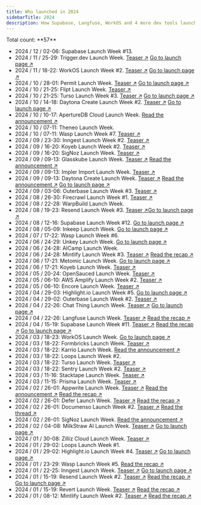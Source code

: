 ```yaml
---
title: Who launched in 2024
sidebarTitle: 2024
description: How Supabase, Langfuse, WorkOS and 4 more dev tools launched
---
```


<Tip>
  Total count: **57**
</Tip>

- 2024 / 12 / 02-06: Supabase Launch Week #13.
- 2024 / 11 / 25-29: Trigger.dev Launch Week. [Teaser ↗︎](https://x.com/triggerdotdev/status/1856375219092332752) [Go to launch page ↗︎](https://trigger.dev/launchweek/0)
- 2024 / 11 / 18-22: WorkOS Launch Week #2. [Teaser ↗︎](https://x.com/WorkOS/status/1856046332407906341) [Go to launch page ↗︎](https://workos.com/launch-week)
- 2024 / 10 / 28-01: Permit Launch Week. [Teaser ↗︎](https://x.com/permit_io/status/1847213978352545944) [Go to launch page ↗︎](https://launchweek.permit.io)
- 2024 / 10 / 21-25: Flipt Launch Week. [Teaser ↗︎](https://x.com/flipt_io/status/1846989763506852261)
- 2024 / 10 / 21-25: Turso Launch Week #3. [Teaser ↗︎](https://x.com/tursodatabase/status/1844072254583574707) [Go to launch page ↗︎](https://turso.tech/launch-week)
- 2024 / 10 / 14-18: Daytona Create Launch Week #2. [Teaser ↗︎](https://x.com/daytonaio/status/1844415887098745342) [Go to launch page ↗︎](https://create.daytona.io/)
- 2024 / 10 / 10-17: ApertureDB Cloud Launch Week. [Read the announcement ↗︎](https://www.linkedin.com/feed/update/urn:li:activity:7247347077574189058)
- 2024 / 10 / 07-11: Theneo Launch Week.
- 2024 / 10 / 07-11: Wasp Launch Week #7. [Teaser ↗︎](https://x.com/WaspLang/status/1842220208775426401)
- 2024 / 09 / 23-30: Inngest Launch Week #2. [Teaser ↗︎](https://x.com/inngest/status/1835746864739844548)
- 2024 / 09 / 16-20: Koyeb Launch Week #2. [Teaser ↗︎](https://x.com/gokoyeb/status/1830951168878444783)
- 2024 / 09 / 16-20: SigNoz Launch Week. [Teaser ↗︎](https://x.com/SignozHQ/status/1833100107136303393)
- 2024 / 09 / 09-13: Glasskube Launch Week. [Teaser ↗︎](https://x.com/glasskube/status/1832136241472794708) [Read the announcement ↗︎](https://glasskube.dev/blog/launch-week-number-2/)
- 2024 / 09 / 09-13: Impler Import Launch Week. [Teaser ↗︎](https://x.com/implerio/status/1831314351703106041)
- 2024 / 09 / 09-13: Daytona Create Launch Week. [Teaser ↗︎](https://x.com/daytonaio/status/1830549846174154835) [Read the announcement ↗︎](https://www.daytona.io/dotfiles/enterprise-admins-gain-control-over-ide-selection) [Go to launch page ↗︎](https://create.daytona.io/)
- 2024 / 09 / 03-06: Outerbase Launch Week #3. [Teaser ↗︎](https://x.com/outerbase/status/1829181464468136119)
- 2024 / 08 / 26-30: Firecrawl Launch Week #1. [Teaser ↗︎](https://x.com/firecrawl_dev/status/1826358219218059519)
- 2024 / 08 / 22-28: WarpBuild Launch Week.
- 2024 / 08 / 19-23: Resend Launch Week #3. [Teaser ↗︎](https://x.com/resend/status/1820848406438518810)[Go to launch page ↗︎](https://resend.com/forward)
- 2024 / 08 / 12-16: Supabase Launch Week #12. [Go to launch page ↗︎](https://supabase.com/launch-week)
- 2024 / 08 / 05-09: Inkeep Launch Week. [Go to launch page ↗︎](https://inkeep.com/launch-week)
- 2024 / 07 / 17-22: Wasp Launch Week #6.
- 2024 / 06 / 24-29: Unkey Launch Week. [Go to launch page ↗︎](https://www.unkey.com/accelerate)
- 2024 / 06 / 24-28: AICamp Launch Week.
- 2024 / 06 / 24-28: Mintlify Launch Week #3. [Teaser ↗︎](https://x.com/mintlify/status/1802718003274137710) [Read the recap ↗︎](https://x.com/mintlify/status/1810826290502717480)
- 2024 / 06 / 17-21: Metomic Launch Week. [Go to launch page ↗︎](https://metomic.io/metomic-for-google-ecosystem)
- 2024 / 06 / 17-21: Koyeb Launch Week. [Teaser ↗︎](https://x.com/yann_eu/status/1796555252663243030)
- 2024 / 05 / 20-24: OpenSauced Launch Week. [Teaser ↗︎](https://twitter.com/saucedopen/status/1790117385199919469)
- 2024 / 05 / 06-10: AWS Amplify Launch Week #2. [Teaser ↗︎](https://x.com/AWSAmplify/status/1783875739290419552)
- 2024 / 05 / 06-10: Encore Launch Week. [Teaser ↗︎](https://twitter.com/encoredotdev/status/1782323908957409649)
- 2024 / 04 / 29-03: Highlight.io Launch Week #5. [Go to launch page ↗︎](https://www.highlight.io/blog/tag/launch-week-5)
- 2024 / 04 / 29-02: Outerbase Launch Week #2. [Teaser ↗︎](https://x.com/outerbase/status/1783557756093370373)
- 2024 / 04 / 22-26: Chat Thing Launch Week. [Teaser ↗︎](https://twitter.com/chatthingai/status/1780156198060228932) [Go to launch page ↗︎](https://chatthing.ai/launch-week/power-ups)
- 2024 / 04 / 22-26: Langfuse Launch Week. [Teaser ↗︎](https://twitter.com/langfuse/status/1781324385774674407) [Read the recap ↗︎](https://twitter.com/langfuse/status/1784958398796099685)
- 2024 / 04 / 15-19: Supabase Launch Week #11. [Teaser ↗︎](https://x.com/supabase/status/1775881233907749233) [Read the recap ↗︎](https://supabase.com/blog/ga-week-summary) [Go to launch page ↗︎](https://supabase.com/special-announcement)
- 2024 / 03 / 18-23: WorkOS Launch Week. [Go to launch page ↗︎](https://workos.com/launch-week/)
- 2024 / 03 / 18-22: Formbricks Launch Week. [Teaser ↗︎](https://x.com/formbricks/status/1769665214851481802)
- 2024 / 03 / 18-22: Karrio Launch Week. [Read the announcement ↗︎](https://karrio.io/launch-week-x)
- 2024 / 03 / 18-22: Loops Launch Week #2.
- 2024 / 03 / 18-22: Turso Launch Week. [Teaser ↗︎](https://x.com/tursodatabase/status/1759663676204687761)
- 2024 / 03 / 18-22: Sentry Launch Week #2. [Teaser ↗︎](https://x.com/getsentry/status/1768785603385340295)
- 2024 / 03 / 11-16: Stacktape Launch Week. [Teaser ↗︎](https://x.com/stacktape/status/1763519425670521286)
- 2024 / 03 / 11-15: Prisma Launch Week. [Teaser ↗︎](https://x.com/prisma/status/1765801500368945223)
- 2024 / 02 / 26-01: Appwrite Launch Week. [Teaser ↗︎](https://x.com/appwrite/status/1759953507782648054) [Read the announcement ↗︎](https://appwrite.io/blog/post/announcing-init) [Read the recap ↗︎](https://appwrite.io/blog/post/a-recap-of-init)
- 2024 / 02 / 26-01: Defer Launch Week. [Teaser ↗︎](https://x.com/defer_run/status/1762129171226951988) [Read the recap ↗︎](https://www.defer.run/blog/build-week-1-wrap-up)
- 2024 / 02 / 26-01: Documenso Launch Week #2. [Teaser ↗︎](https://x.com/documenso/status/1762080473092706461) [Read the thread ↗︎](https://x.com/documenso/status/1763649799323332932)
- 2024 / 02 / 26-01: SigNoz Launch Week. [Read the announcement ↗︎](https://signoz.io/newsroom/launch-week-1/)
- 2024 / 02 / 04-08: MilkStraw AI Launch Week. [Teaser ↗︎](https://www.linkedin.com/posts/milkstraw-ai_announcing-milkstraw-ai-slash-a-special-activity-7158864553928245248-B8bX) [Go to launch page ↗︎](https://milkstraw.ai/slash)
- 2024 / 01 / 30-08: Zilliz Cloud Launch Week. [Teaser ↗︎](https://twitter.com/zilliz_universe/status/1750552090458693958)
- 2024 / 01 / 29-02: Loops Launch Week #1.
- 2024 / 01 / 29-02: Highlight.io Launch Week #4. [Teaser ↗︎](https://x.com/highlightio/status/1750922104772682217) [Go to launch page ↗︎](https://www.highlight.io/launch/week-4)
- 2024 / 01 / 23-29: Wasp Launch Week #5. [Read the recap ↗︎](https://wasp-lang.dev/blog/2024/01/23/wasp-launch-week-five)
- 2024 / 01 / 22-25: Inngest Launch Week. [Teaser ↗︎](https://twitter.com/inngest/status/1746942045820719172) [Go to launch page ↗︎](https://www.inngest.com/launch-week)
- 2024 / 01 / 15-19: Resend Launch Week #2. [Teaser ↗︎](https://x.com/resend/status/1744374127887040933?s=20) [Read the recap ↗︎](https://x.com/zenorocha/status/1749461869948186975?s=20) [Go to launch page ↗︎](https://resend.com/forward)
- 2024 / 01 / 15-19: Revert Launch Week. [Teaser ↗︎](https://x.com/revertdotdev/status/1745718487744401456?s=20) [Read the recap ↗︎](https://x.com/revertdotdev/status/1749593933876019358?s=20)
- 2024 / 01 / 08-12: Mintlify Launch Week #2. [Teaser ↗︎](https://twitter.com/mintlify/status/1734624009721934022) [Read the recap ↗︎](https://x.com/mintlify/status/1749524318940487816?s=20)
